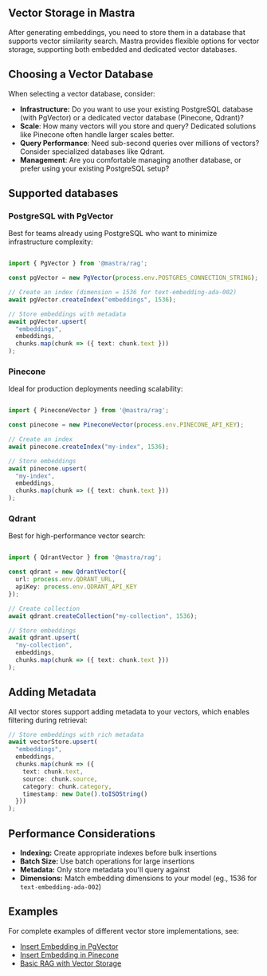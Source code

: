 ## Vector Storage in Mastra

After generating embeddings, you need to store them in a database that supports vector similarity search. Mastra provides flexible options for vector storage, supporting both embedded and dedicated vector databases.

## Choosing a Vector Database

When selecting a vector database, consider:

- **Infrastructure:** Do you want to use your existing PostgreSQL database (with PgVector) or a dedicated vector database (Pinecone, Qdrant)?
- **Scale**: How many vectors will you store and query? Dedicated solutions like Pinecone often handle larger scales better.
- **Query Performance**: Need sub-second queries over millions of vectors? Consider specialized databases like Qdrant.
- **Management**: Are you comfortable managing another database, or prefer using your existing PostgreSQL setup? 

## Supported databases

### PostgreSQL with PgVector 

Best for teams already using PostgreSQL who want to minimize infrastructure complexity: 

``` ts showLineNumbers copy

import { PgVector } from '@mastra/rag';

const pgVector = new PgVector(process.env.POSTGRES_CONNECTION_STRING);

// Create an index (dimension = 1536 for text-embedding-ada-002)
await pgVector.createIndex("embeddings", 1536);

// Store embeddings with metadata
await pgVector.upsert(
  "embeddings",
  embeddings,
  chunks.map(chunk => ({ text: chunk.text }))
);
``` 

### Pinecone

Ideal for production deployments needing scalability: 


``` ts showLineNumbers copy

import { PineconeVector } from '@mastra/rag';

const pinecone = new PineconeVector(process.env.PINECONE_API_KEY);

// Create an index
await pinecone.createIndex("my-index", 1536);

// Store embeddings
await pinecone.upsert(
  "my-index",
  embeddings,
  chunks.map(chunk => ({ text: chunk.text }))
);
```

### Qdrant

Best for high-performance vector search: 

``` ts showLineNumbers copy

import { QdrantVector } from '@mastra/rag';

const qdrant = new QdrantVector({
  url: process.env.QDRANT_URL,
  apiKey: process.env.QDRANT_API_KEY
});

// Create collection
await qdrant.createCollection("my-collection", 1536);

// Store embeddings
await qdrant.upsert(
  "my-collection",
  embeddings,
  chunks.map(chunk => ({ text: chunk.text }))
);
```

## Adding Metadata

All vector stores support adding metadata to your vectors, which enables filtering during retrieval:

``` ts showLineNumbers copy
// Store embeddings with rich metadata
await vectorStore.upsert(
  "embeddings",
  embeddings,
  chunks.map(chunk => ({
    text: chunk.text,
    source: chunk.source,
    category: chunk.category,
    timestamp: new Date().toISOString()
  }))
);
```

## Performance Considerations

- **Indexing:** Create appropriate indexes before bulk insertions 
- **Batch Size:** Use batch operations for large insertions
- **Metadata:** Only store metadata you'll query against
- **Dimensions:** Match embedding dimensions to your model (eg., 1536 for `text-embedding-ada-002`)

## Examples
For complete examples of different vector store implementations, see:

- [Insert Embedding in PgVector](/docs/examples/rag/insert-embedding-in-pgvector.mdx)
- [Insert Embedding in Pinecone](/docs/examples/rag/insert-embedding-in-pinecone.mdx)
- [Basic RAG with Vector Storage](/docs/examples/rag/basic-rag.mdx)

